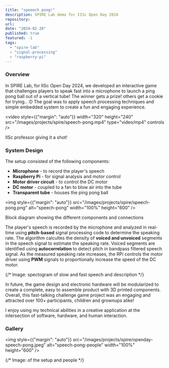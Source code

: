 ```yaml
---
title: "speeech pong!"
description: SPIRE Lab demo for IISc Open Day 2024
repository:
url: 
date: "2024-02-28"
published: true
featured: -1
tags:
  - "spire-lab"
  - "signal-processing"
  - "raspberry-pi"
---
```


### Overview

In SPIRE Lab, for IISc Open Day 2024, we developed an interactive game that challenges players to speak fast into a microphone to launch a ping pong ball out of a vertical tube! The winner gets a prize! others get a cookie for trying.. :D
The goal was to apply speech processing techniques and simple embedded system to create a fun and engaging experience.

<video style={{"margin": "auto"}} width="320" height="240" src="/images/projects/spire/speech-pong.mp4" type="video/mp4" controls />
<p style={{ "text-align": "center", margin: "auto"}} width="320"> IISc professor giving it a shot! </p>

### System Design

The setup consisted of the following components:
  - **Microphone** - to record the player's speech
  - **Raspberry Pi** - for signal analysis and motor control
  - **Motor driver circuit** - to control the DC motor
  - **DC motor** - coupled to a fan to blow air into the tube
  - **Transparent tube** - houses the ping pong ball

<img style={{"margin": "auto"}} src="/images/projects/spire/speech-pong.png" alt="speech-pong" width="100%" height="600" />
<p style={{ "text-align": "center", margin: "auto"}} width="320"> Block diagram showing the different components and connections </p>

The player's speech is recorded by the microphone and analyzed in real-time using **pitch-based** signal processing code to determine the speaking rate.
The algorithm calcultes the density of **voiced and unvoiced** segments in the speech signal to estimate the speaking rate. 
Voiced segments are identified using **autocorrelation** to detect pitch in bandpass filtered speech signal.
As the measured speaking rate increases, the RPi controls the motor driver using **PWM** signals to proportionally increase the speed of the DC motor.


{/* Image: spectogram of slow and fast speech and description */}

In future, the game design and electronic hardware will be modularized to create a complete, easy to assemble product with 3D printed components.
Overall, this fast-talking challenge game project was an engaging and attracted over 100+ participants, children and grownups alike! 


I enjoy using my technical abilities in a creative application at the intersection of software, hardware, and human interaction. 

### Gallery
<img style={{"margin": "auto"}} src="/images/projects/spire/openday-speech-pong.jpeg" alt="speech-pong-people" width="100%" height="600" />

{/* Image: of the setup and people */}

  